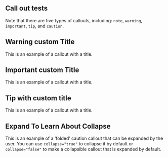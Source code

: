 ## Call out tests

::: {.callout-note}

Note that there are five types of callouts, including:
`note`, `warning`, `important`, `tip`, and `caution`.
:::

::: {.callout-warning}
## Warning custom Title

This is an example of a callout with a title.
:::

::: {.callout-important}
## Important custom Title

This is an example of a callout with a title.
:::

::: {.callout-tip}
## Tip with custom title

This is an example of a callout with a title.
:::

::: {.callout-caution collapse="true"}
## Expand To Learn About Collapse

This is an example of a 'folded' caution callout that can be expanded by the user. You can use `collapse="true"` to collapse it by default or `collapse="false"` to make a collapsible callout that is expanded by default.
:::